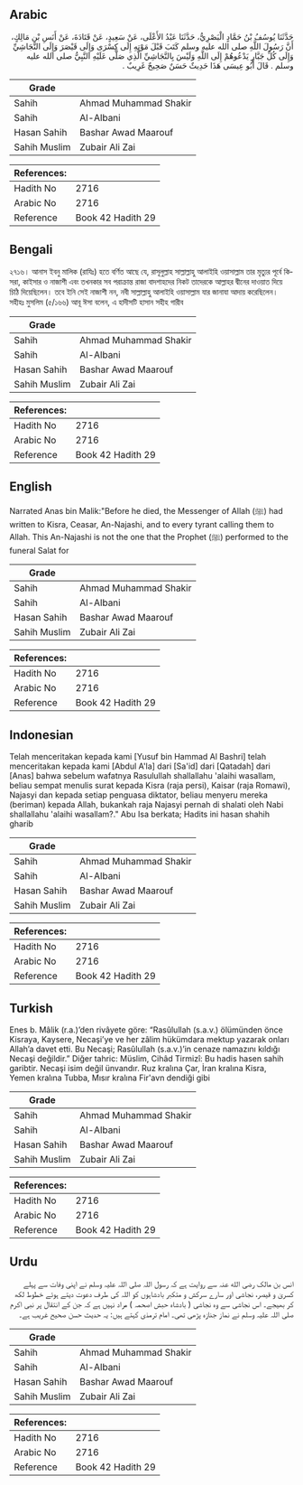 ## Arabic


<div dir="rtl" lang="ar" style={{fontSize:'larger',backgroundColor:'#f8f9fa',padding:20}}>
حَدَّثَنَا يُوسُفُ بْنُ حَمَّادٍ الْبَصْرِيُّ، حَدَّثَنَا عَبْدُ الأَعْلَى، عَنْ سَعِيدٍ، عَنْ قَتَادَةَ، عَنْ أَنَسِ بْنِ مَالِكٍ، أَنَّ رَسُولَ اللَّهِ صلى الله عليه وسلم كَتَبَ قَبْلَ مَوْتِهِ إِلَى كِسْرَى وَإِلَى قَيْصَرَ وَإِلَى النَّجَاشِيِّ وَإِلَى كُلِّ جَبَّارٍ يَدْعُوهُمْ إِلَى اللَّهِ وَلَيْسَ بِالنَّجَاشِيِّ الَّذِي صَلَّى عَلَيْهِ النَّبِيُّ صلى الله عليه وسلم ‏.‏ قَالَ أَبُو عِيسَى هَذَا حَدِيثٌ حَسَنٌ صَحِيحٌ غَرِيبٌ ‏.‏
</div>
<div style={{backgroundColor:'#f8f9fa',padding:20, marginBottom: 10}}><table> <thead> <tr> <th>Grade</th> <th></th> </tr> </thead> <tbody> <tr><td>Sahih</td><td>Ahmad Muhammad Shakir</td></tr><tr><td>Sahih</td><td>Al-Albani</td></tr><tr><td>Hasan Sahih</td><td>Bashar Awad Maarouf</td></tr><tr><td>Sahih Muslim</td><td>Zubair Ali Zai</td></tr></tbody></table><table> <thead> <tr> <th>References:</th> <th></th> </tr> </thead> <tbody><tr><td>Hadith No</td><td>2716</td></tr><tr><td>Arabic No</td><td>2716</td></tr><tr><td>Reference</td><td>Book 42 Hadith 29</td></tr></tbody></table></div>

## Bengali


<div dir="ltr" lang="bn" style={{fontSize:'larger',backgroundColor:'#f8f9fa',padding:20}}>
২৭১৬। আনাস ইবনু মালিক (রাযিঃ) হতে বর্ণিত আছে যে, রাসূলুল্লাহ সাল্লাল্লাহু আলাইহি ওয়াসাল্লাম তার মৃত্যুর পূর্বে কিসরা, কাইসার ও নাজাশী এবং তখনকার সব পরাক্রান্ত রাজা বাদশাহদের নিকট তাদেরকে আল্লাহর দ্বীনের দাওয়াত দিয়ে চিঠি দিয়েছিলেন। তবে ইনি সেই নাজাশী নন, নবী সাল্লাল্লাহু আলাইহি ওয়াসাল্লাম যার জানাযা আদায় করেছিলেন। সহীহঃ মুসলিম (৫/১৬৬) আবূ ঈসা বলেন, এ হাদীসটি হাসান সহীহ গারীব
</div>
<div style={{backgroundColor:'#f8f9fa',padding:20, marginBottom: 10}}><table> <thead> <tr> <th>Grade</th> <th></th> </tr> </thead> <tbody> <tr><td>Sahih</td><td>Ahmad Muhammad Shakir</td></tr><tr><td>Sahih</td><td>Al-Albani</td></tr><tr><td>Hasan Sahih</td><td>Bashar Awad Maarouf</td></tr><tr><td>Sahih Muslim</td><td>Zubair Ali Zai</td></tr></tbody></table><table> <thead> <tr> <th>References:</th> <th></th> </tr> </thead> <tbody><tr><td>Hadith No</td><td>2716</td></tr><tr><td>Arabic No</td><td>2716</td></tr><tr><td>Reference</td><td>Book 42 Hadith 29</td></tr></tbody></table></div>

## English


<div dir="ltr" lang="en" style={{fontSize:'larger',backgroundColor:'#f8f9fa',padding:20}}>
Narrated Anas bin Malik:"Before he died, the Messenger of Allah (ﷺ) had written to Kisra, Ceasar, An-Najashi, and to every tyrant calling them to Allah. This An-Najashi is not the one that the Prophet (ﷺ) performed to the funeral Salat for
</div>
<div style={{backgroundColor:'#f8f9fa',padding:20, marginBottom: 10}}><table> <thead> <tr> <th>Grade</th> <th></th> </tr> </thead> <tbody> <tr><td>Sahih</td><td>Ahmad Muhammad Shakir</td></tr><tr><td>Sahih</td><td>Al-Albani</td></tr><tr><td>Hasan Sahih</td><td>Bashar Awad Maarouf</td></tr><tr><td>Sahih Muslim</td><td>Zubair Ali Zai</td></tr></tbody></table><table> <thead> <tr> <th>References:</th> <th></th> </tr> </thead> <tbody><tr><td>Hadith No</td><td>2716</td></tr><tr><td>Arabic No</td><td>2716</td></tr><tr><td>Reference</td><td>Book 42 Hadith 29</td></tr></tbody></table></div>

## Indonesian


<div dir="ltr" lang="id" style={{fontSize:'larger',backgroundColor:'#f8f9fa',padding:20}}>
Telah menceritakan kepada kami [Yusuf bin Hammad Al Bashri] telah menceritakan kepada kami [Abdul A'la] dari [Sa'id] dari [Qatadah] dari [Anas] bahwa sebelum wafatnya Rasulullah shallallahu 'alaihi wasallam, beliau sempat menulis surat kepada Kisra (raja persi), Kaisar (raja Romawi), Najasyi dan kepada setiap penguasa diktator, beliau menyeru mereka (beriman) kepada Allah, bukankah raja Najasyi pernah di shalati oleh Nabi shallallahu 'alaihi wasallam?." Abu Isa berkata; Hadits ini hasan shahih gharib
</div>
<div style={{backgroundColor:'#f8f9fa',padding:20, marginBottom: 10}}><table> <thead> <tr> <th>Grade</th> <th></th> </tr> </thead> <tbody> <tr><td>Sahih</td><td>Ahmad Muhammad Shakir</td></tr><tr><td>Sahih</td><td>Al-Albani</td></tr><tr><td>Hasan Sahih</td><td>Bashar Awad Maarouf</td></tr><tr><td>Sahih Muslim</td><td>Zubair Ali Zai</td></tr></tbody></table><table> <thead> <tr> <th>References:</th> <th></th> </tr> </thead> <tbody><tr><td>Hadith No</td><td>2716</td></tr><tr><td>Arabic No</td><td>2716</td></tr><tr><td>Reference</td><td>Book 42 Hadith 29</td></tr></tbody></table></div>

## Turkish


<div dir="ltr" lang="tr" style={{fontSize:'larger',backgroundColor:'#f8f9fa',padding:20}}>
Enes b. Mâlik (r.a.)’den rivâyete göre: “Rasûlullah (s.a.v.) ölümünden önce Kisraya, Kaysere, Necaşi’ye ve her zâlim hükümdara mektup yazarak onları Allah’a davet etti. Bu Necaşi; Rasûlullah (s.a.v.)’in cenaze namazını kıldığı Necaşi değildir.” Diğer tahric: Müslim, Cihâd Tirmizî: Bu hadis hasen sahih garibtir. Necaşi isim değil ünvandır. Ruz kralına Çar, İran kralına Kisra, Yemen kralına Tubba, Mısır kralına Fir'avn dendiği gibi
</div>
<div style={{backgroundColor:'#f8f9fa',padding:20, marginBottom: 10}}><table> <thead> <tr> <th>Grade</th> <th></th> </tr> </thead> <tbody> <tr><td>Sahih</td><td>Ahmad Muhammad Shakir</td></tr><tr><td>Sahih</td><td>Al-Albani</td></tr><tr><td>Hasan Sahih</td><td>Bashar Awad Maarouf</td></tr><tr><td>Sahih Muslim</td><td>Zubair Ali Zai</td></tr></tbody></table><table> <thead> <tr> <th>References:</th> <th></th> </tr> </thead> <tbody><tr><td>Hadith No</td><td>2716</td></tr><tr><td>Arabic No</td><td>2716</td></tr><tr><td>Reference</td><td>Book 42 Hadith 29</td></tr></tbody></table></div>

## Urdu


<div dir="rtl" lang="ur" style={{fontSize:'larger',backgroundColor:'#f8f9fa',padding:20}}>
انس بن مالک رضی الله عنہ سے روایت ہے کہ رسول اللہ صلی اللہ علیہ وسلم نے اپنی وفات سے پہلے کسریٰ و قیصر، نجاشی اور سارے سرکش و متکبر بادشاہوں کو اللہ کی طرف دعوت دیتے ہوئے خطوط لکھ کر بھیجے۔ اس نجاشی سے وہ نجاشی ( بادشاہ حبش اصحمہ ) مراد نہیں ہے کہ جن کے انتقال پر نبی اکرم صلی اللہ علیہ وسلم نے نماز جنازہ پڑھی تھی۔ امام ترمذی کہتے ہیں: یہ حدیث حسن صحیح غریب ہے۔
</div>
<div style={{backgroundColor:'#f8f9fa',padding:20, marginBottom: 10}}><table> <thead> <tr> <th>Grade</th> <th></th> </tr> </thead> <tbody> <tr><td>Sahih</td><td>Ahmad Muhammad Shakir</td></tr><tr><td>Sahih</td><td>Al-Albani</td></tr><tr><td>Hasan Sahih</td><td>Bashar Awad Maarouf</td></tr><tr><td>Sahih Muslim</td><td>Zubair Ali Zai</td></tr></tbody></table><table> <thead> <tr> <th>References:</th> <th></th> </tr> </thead> <tbody><tr><td>Hadith No</td><td>2716</td></tr><tr><td>Arabic No</td><td>2716</td></tr><tr><td>Reference</td><td>Book 42 Hadith 29</td></tr></tbody></table></div>